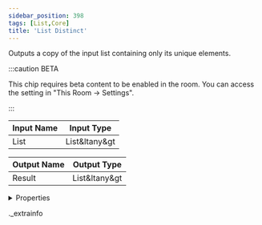 ```yaml
---
sidebar_position: 398
tags: [List,Core]
title: 'List Distinct'
---
```


Outputs a copy of the input list containing only its unique elements.

:::caution BETA

This chip requires beta content to be enabled in the room. You can access the setting in "This Room -> Settings".

:::

<IChip uuid="7f15baa5-f804-4754-9cec-d1fe76a458b1" />

| Input Name | Input Type |
|-----------|-----------|
| List | List&ltany&gt |

| Output Name | Output Type |
|-----------|-----------|
| Result | List&ltany&gt |


<details>
  <summary>Properties</summary>
  <div>
    <div>
    <table>
      <thead>
        <tr>
          <th>Room availability:</th>
          <th>Available everywhere</th>
        </tr>
        <tr>
          <th>Is beta required?</th>
          <th>Yes</th>
        </tr>
        <tr>
          <th>Is this chip a trolling risk?</th>
          <th>No</th>
        </tr>
        <tr>
          <th>Is this chip a role assignment risk?</th>
          <th>No</th>
        </tr>
        <tr>
          <th>Chip UUID</th>
          <th>7f15baa5-f804-4754-9cec-d1fe76a458b1</th>
        </tr>
      </thead>
    </table>
    </div>
  </div>
</details>

._extrainfo